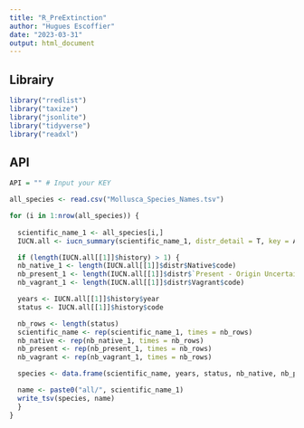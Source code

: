 ```yaml
---
title: "R_PreExtinction"
author: "Hugues Escoffier"
date: "2023-03-31"
output: html_document
---
```


## Librairy

```r
library("rredlist")
library("taxize")
library("jsonlite")
library("tidyverse")
library("readxl")
```

## API 

```r
API = "" # Input your KEY 
```

```r
all_species <- read.csv("Mollusca_Species_Names.tsv")

for (i in 1:nrow(all_species)) {
  
  scientific_name_1 <- all_species[i,]
  IUCN.all <- iucn_summary(scientific_name_1, distr_detail = T, key = API)

  if (length(IUCN.all[[1]]$history) > 1) {
  nb_native_1 <- length(IUCN.all[[1]]$distr$Native$code)
  nb_present_1 <- length(IUCN.all[[1]]$distr$`Present - Origin Uncertain`$code)
  nb_vagrant_1 <- length(IUCN.all[[1]]$distr$Vagrant$code)

  years <- IUCN.all[[1]]$history$year
  status <- IUCN.all[[1]]$history$code

  nb_rows <- length(status)
  scientific_name <- rep(scientific_name_1, times = nb_rows)
  nb_native <- rep(nb_native_1, times = nb_rows)
  nb_present <- rep(nb_present_1, times = nb_rows)
  nb_vagrant <- rep(nb_vagrant_1, times = nb_rows)

  species <- data.frame(scientific_name, years, status, nb_native, nb_present, nb_vagrant)

  name <- paste0("all/", scientific_name_1)
  write_tsv(species, name)
  }
}
```

